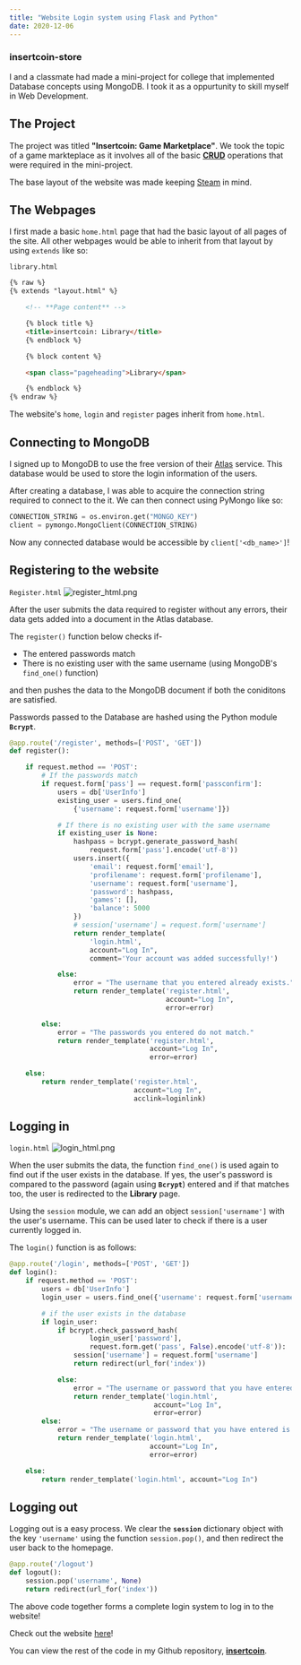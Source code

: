 ---
title: "Website Login system using Flask and Python"
date: 2020-12-06
---

### insertcoin-store

I and a classmate had made a mini-project for college that implemented Database concepts using MongoDB. I took it as a oppurtunity to skill myself in Web Development. 

## The Project

The project was titled **"Insertcoin: Game Marketplace"**. We took the topic of a game markteplace as it involves all of the basic [**CRUD**](https://en.wikipedia.org/wiki/Create,_read,_update_and_delete) operations that were required in the mini-project.

The base layout of the website was made keeping [Steam](https://store.steampowered.com/) in mind.

## The Webpages

I first made a basic `home.html` page that had the basic layout of all pages of the site. All other webpages would be able to inherit from that layout by using `extends` like so:

`library.html`
```html
{% raw %}
{% extends "layout.html" %}

    <!-- **Page content** -->

    {% block title %}
    <title>insertcoin: Library</title>
    {% endblock %}

    {% block content %}

    <span class="pageheading">Library</span>

    {% endblock %}
{% endraw %}
```

The website's `home`, `login` and `register` pages inherit from `home.html`.
## Connecting to MongoDB

I signed up to MongoDB to use the free version of their [Atlas](https://www.mongodb.com/cloud/atlas) service. This database would be used to store the login information of the users.

After creating a database, I was able to acquire the connection string required to connect to the it. We can then connect using PyMongo like so:

```python
CONNECTION_STRING = os.environ.get("MONGO_KEY")
client = pymongo.MongoClient(CONNECTION_STRING)
```
Now any connected database would be accessible by `client['<db_name>']`!

## Registering to the website

`Register.html`
![register_html.png](register_html.png)

After the user submits the data required to register without any errors, their data gets added into a document in the Atlas database. 

The `register()` function below checks if- 
    
- The entered passwords match
- There is no existing user with the same username (using MongoDB's `find_one()` function)

and then pushes the data to the MongoDB document if both the coniditons are satisfied.

Passwords passed to the Database are hashed using the Python module **`Bcrypt`**.  


```python
@app.route('/register', methods=['POST', 'GET'])
def register():

    if request.method == 'POST':
        # If the passwords match
        if request.form['pass'] == request.form['passconfirm']:
            users = db['UserInfo']
            existing_user = users.find_one(
                {'username': request.form['username']})

            # If there is no existing user with the same username
            if existing_user is None:
                hashpass = bcrypt.generate_password_hash(
                    request.form['pass'].encode('utf-8'))
                users.insert({
                    'email': request.form['email'],
                    'profilename': request.form['profilename'],
                    'username': request.form['username'],
                    'password': hashpass,
                    'games': [],
                    'balance': 5000
                })
                # session['username'] = request.form['username']
                return render_template(
                    'login.html',
                    account="Log In",
                    comment='Your account was added successfully!')

            else:
                error = "The username that you entered already exists."
                return render_template('register.html',
                                       account="Log In",
                                       error=error)

        else:
            error = "The passwords you entered do not match."
            return render_template('register.html',
                                   account="Log In",
                                   error=error)

    else:
        return render_template('register.html',
                               account="Log In",
                               acclink=loginlink)

```
## Logging in

`login.html`
![login_html.png](login_html.png)

When the user submits the data, the function `find_one()` is used again to find out if the user exists in the database. 
If yes, the user's password is compared to the password (again using **`Bcrypt`**) entered and if that matches too, the user is redirected to the **Library** page.

Using the `session` module, we can add an object `session['username']` with the user's username. This can be used later to check if there is a user currently logged in.

The `login()` function is as follows:

```python 
@app.route('/login', methods=['POST', 'GET'])
def login():
    if request.method == 'POST':
        users = db['UserInfo']
        login_user = users.find_one({'username': request.form['username']})

        # if the user exists in the database
        if login_user:
            if bcrypt.check_password_hash(
                    login_user['password'],
                    request.form.get('pass', False).encode('utf-8')):
                session['username'] = request.form['username']
                return redirect(url_for('index'))

            else:
                error = "The username or password that you have entered is incorrect."
                return render_template('login.html',
                                    account="Log In",
                                    error=error)
        else:
            error = "The username or password that you have entered is incorrect."
            return render_template('login.html',
                                   account="Log In",
                                   error=error)

    else:
        return render_template('login.html', account="Log In")
```
## Logging out

Logging out is a easy process. We clear the **`session`** dictionary object with the key `'username'` using the function `session.pop()`, and then redirect the user back to the homepage.

```python
@app.route('/logout')
def logout():
    session.pop('username', None)
    return redirect(url_for('index'))
```

The above code together forms a complete login system to log in to the website!

Check out the website [here](https://insertcoin-store.herokuapp.com/)!

You can view the rest of the code in my Github repository, [**insertcoin**](https://github.com/1Gokul/insertcoin).
